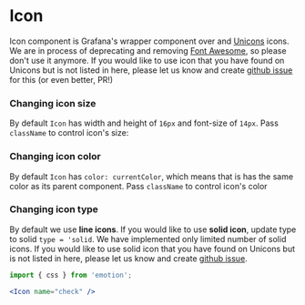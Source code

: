 
<Meta title="MDX|Icon" component={Icon} />

# Icon

Icon component is Grafana's wrapper component over and [Unicons](https://iconscout.com/unicons) icons. We are in process of deprecating and removing [Font Awesome](https://fontawesome.com/), so please don't use it anymore.
If you would like to use icon that you have found on Unicons but is not listed in here, please let us know and create [github issue](https://github.com/grafana/grafana/issues/new?labels=type%3A+feature+request&template=2-feature_request.md) for this (or even better, PR!)


### Changing icon size

By default `Icon` has width and height of `16px` and font-size of `14px`. Pass `className` to control icon's size:

### Changing icon color

By default `Icon` has `color: currentColor`, which means that is has the same color as its parent component. Pass `className` to control icon's color

### Changing icon type

By default we use **line icons**. If you would like to use **solid icon**, update type to solid `type = 'solid`. We have implemented only limited number of solid icons. If you would like to use solid icon that you have found on Unicons but is not listed in here, please let us know and create [github issue](https://github.com/grafana/grafana/issues/new?labels=type%3A+feature+request&template=2-feature_request.md).

```jsx
import { css } from 'emotion';

<Icon name="check" />
```

<Props of={Icon} />
